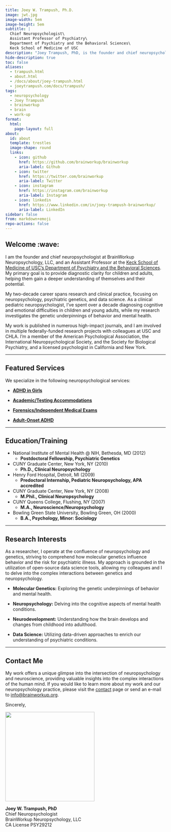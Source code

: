 ```yaml
---
title: Joey W. Trampush, Ph.D.
image: jwt.jpg
image-width: 5em
image-height: 5em
subtitle: |
  Chief Neuropsychologist\
  Assistant Professor of Psychiatry\
  Department of Psychiatry and the Behavioral Sciences\
  Keck School of Medicine of USC
description: "Joey Trampush, PhD, is the founder and chief neuropsychologist at BrainWorkup, LLC. He is an Assistant Professor of Psychiatry and the Behavioral Sciences at the Keck School of Medicine of USC."
hide-description: true
toc: false
aliases:
  - trampush.html
  - about.html
  - /docs/about/joey-trampush.html
  - joeytrampush.com/docs/trampush/
tags:
  - neuropsychology
  - Joey Trampush
  - brainworkup
  - brain 
  - work-up
format:
  html:
    page-layout: full
about:
  id: about
  template: trestles
  image-shape: round
  links:
    - icon: github
      href: https://github.com/brainworkup/brainworkup
      aria-label: Github
    - icon: twitter
      href: https://twitter.com/brainworkup
      aria-label: Twitter
    - icon: instagram
      href: https://instagram.com/brainworkup
      aria-label: Instagram
    - icon: linkedin
      href: https://www.linkedin.com/in/joey-trampush-brainworkup/
      aria-label: LinkedIn
sidebar: false
from: markdown+emoji
repo-actions: false
---
```


## Welcome :wave:

I am the founder and chief neuropsychologist at BrainWorkup Neuropsychology,
LLC, and an Assistant Professor at the [Keck School of Medicine of USC's
Department of Psychiatry and the Behavioral Sciences](https://keck.usc.edu/psychiatry/). My primary goal is to provide diagnostic clarity for children and adults, helping them gain a deeper understanding of themselves and their potential.

My two-decade career spans research and clinical practice, focusing on neuropsychology, psychiatric genetics, and data science. As a clinical pediatric neuropsychologist, I've spent over a decade diagnosing cognitive and emotional difficulties in children and young adults, while my research investigates the genetic underpinnings of behavior and mental health.

My work is published in numerous high-impact journals, and I am involved in multiple federally-funded research projects with colleagues at USC and CHLA. I'm a member of the American Psychological Association, the International Neuropsychological Society, and the Society for Biological Psychiatry, and a licensed psychologist in California and New York.

---

## Featured Services

We specialize in the following neuropsychological services:

- [**ADHD in Girls**](../disorders/adhd-in-girls.qmd)

- [**Academic/Testing Accommodations**](../disorders/mcat.qmd)

- [**Forensics/Independent Medical Exams**](../forensic-neuropsychology/ime.qmd)

- [**Adult-Onset ADHD**](../adult-neuropsychology/adult-onset-adhd.qmd)

---

## Education/Training

-   National Institute of Mental Health \@ NIH, Bethesda, MD (2012)
    -   **Postdoctoral Fellowship, Psychiatric Genetics**

-   CUNY Graduate Center, New York, NY (2010)
    -   **Ph.D., Clinical Neuropsychology**

-   Henry Ford Hospital, Detroit, MI (2009)
    -   **Predoctoral Internship, Pediatric Neuropsychology, APA accredited**

-   CUNY Graduate Center, New York, NY (2008)
    -   **M.Phil., Clinical Neuropsychology**

-   CUNY Queens College, Flushing, NY (2007)
    -   **M.A., Neuroscience/Neuropsychology**

-   Bowling Green State University, Bowling Green, OH (2000)
    -   **B.A., Psychology, Minor: Sociology**

---

## Research Interests

As a researcher, I operate at the confluence of neuropsychology and genetics, striving to comprehend how molecular genetics influence behavior and the risk for psychiatric illness.
My approach is grounded in the utilization of open-source data science tools, allowing my colleagues and I to delve into the complex interactions between genetics and neuropsychology.

-   **Molecular Genetics:** Exploring the genetic underpinnings of behavior and mental health.

-   **Neuropsychology:** Delving into the cognitive aspects of mental health conditions.

-   **Neurodevelopment:** Understanding how the brain develops and changes from childhood into adulthood.

-   **Data Science:** Utilizing data-driven approaches to enrich our understanding of psychiatric conditions.

---

## Contact Me

My work offers a unique glimpse into the intersection of neuropsychology and
neuroscience, providing valuable insights into the complex interactions of the
human mind. If you would like to learn more about my work and our
neuropsychology practice, please visit the [contact](../contact/index.qmd#general-information) page or send an e-mail to
[info@brainworkup.org](mailto:info@brainworkup.org).

Sincerely,

![](jwt_phd.png){width=20em fig-alt="signature"}

**Joey W. Trampush, PhD**\
Chief Neuropsychologist\
BrainWorkup Neuropsychology, LLC\
CA License PSY29212
